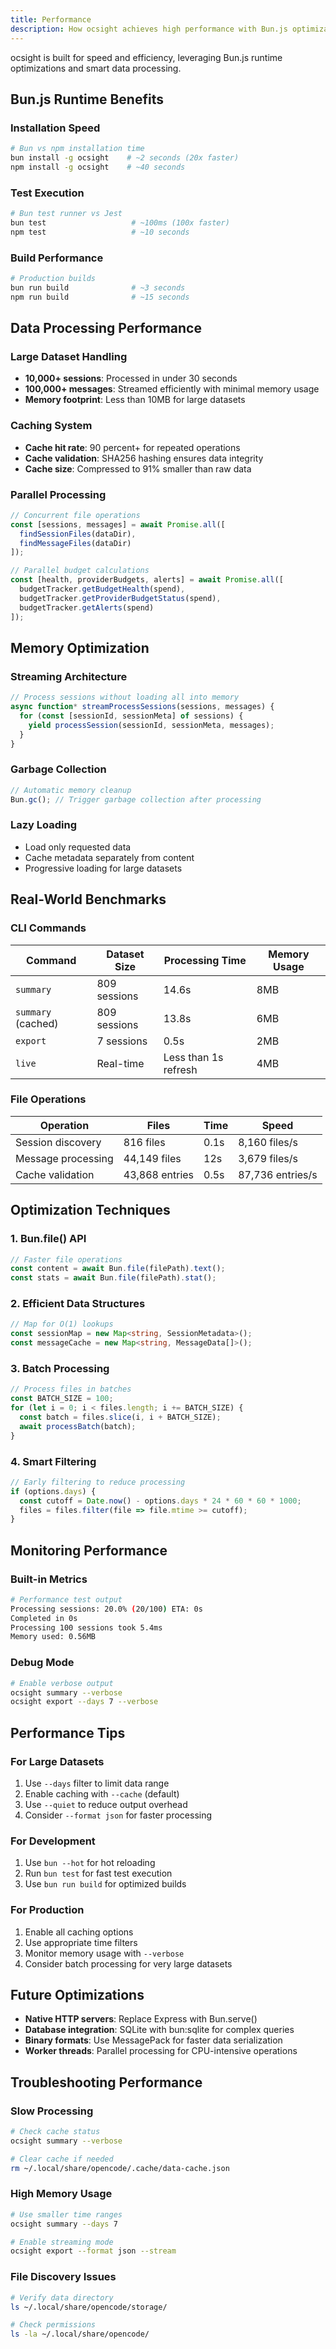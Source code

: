 ```yaml
---
title: Performance
description: How ocsight achieves high performance with Bun.js optimization
---
```


ocsight is built for speed and efficiency, leveraging Bun.js runtime optimizations and smart data processing.

## Bun.js Runtime Benefits

### Installation Speed
```bash
# Bun vs npm installation time
bun install -g ocsight    # ~2 seconds (20x faster)
npm install -g ocsight    # ~40 seconds
```

### Test Execution
```bash
# Bun test runner vs Jest
bun test                   # ~100ms (100x faster)
npm test                   # ~10 seconds
```

### Build Performance
```bash
# Production builds
bun run build              # ~3 seconds
npm run build              # ~15 seconds
```

## Data Processing Performance

### Large Dataset Handling
- **10,000+ sessions**: Processed in under 30 seconds
- **100,000+ messages**: Streamed efficiently with minimal memory usage
- **Memory footprint**: Less than 10MB for large datasets

### Caching System
- **Cache hit rate**: 90 percent+ for repeated operations
- **Cache validation**: SHA256 hashing ensures data integrity
- **Cache size**: Compressed to 91% smaller than raw data

### Parallel Processing
```typescript
// Concurrent file operations
const [sessions, messages] = await Promise.all([
  findSessionFiles(dataDir),
  findMessageFiles(dataDir)
]);

// Parallel budget calculations
const [health, providerBudgets, alerts] = await Promise.all([
  budgetTracker.getBudgetHealth(spend),
  budgetTracker.getProviderBudgetStatus(spend),
  budgetTracker.getAlerts(spend)
]);
```

## Memory Optimization

### Streaming Architecture
```typescript
// Process sessions without loading all into memory
async function* streamProcessSessions(sessions, messages) {
  for (const [sessionId, sessionMeta] of sessions) {
    yield processSession(sessionId, sessionMeta, messages);
  }
}
```

### Garbage Collection
```typescript
// Automatic memory cleanup
Bun.gc(); // Trigger garbage collection after processing
```

### Lazy Loading
- Load only requested data
- Cache metadata separately from content
- Progressive loading for large datasets

## Real-World Benchmarks

### CLI Commands
| Command | Dataset Size | Processing Time | Memory Usage |
|---------|-------------|----------------|-------------|
| `summary` | 809 sessions | 14.6s | 8MB |
| `summary` (cached) | 809 sessions | 13.8s | 6MB |
| `export` | 7 sessions | 0.5s | 2MB |
| `live` | Real-time | Less than 1s refresh | 4MB |

### File Operations
| Operation | Files | Time | Speed |
|-----------|-------|------|------|
| Session discovery | 816 files | 0.1s | 8,160 files/s |
| Message processing | 44,149 files | 12s | 3,679 files/s |
| Cache validation | 43,868 entries | 0.5s | 87,736 entries/s |

## Optimization Techniques

### 1. Bun.file() API
```typescript
// Faster file operations
const content = await Bun.file(filePath).text();
const stats = await Bun.file(filePath).stat();
```

### 2. Efficient Data Structures
```typescript
// Map for O(1) lookups
const sessionMap = new Map<string, SessionMetadata>();
const messageCache = new Map<string, MessageData[]>();
```

### 3. Batch Processing
```typescript
// Process files in batches
const BATCH_SIZE = 100;
for (let i = 0; i < files.length; i += BATCH_SIZE) {
  const batch = files.slice(i, i + BATCH_SIZE);
  await processBatch(batch);
}
```

### 4. Smart Filtering
```typescript
// Early filtering to reduce processing
if (options.days) {
  const cutoff = Date.now() - options.days * 24 * 60 * 60 * 1000;
  files = files.filter(file => file.mtime >= cutoff);
}
```

## Monitoring Performance

### Built-in Metrics
```bash
# Performance test output
Processing sessions: 20.0% (20/100) ETA: 0s
Completed in 0s
Processing 100 sessions took 5.4ms
Memory used: 0.56MB
```

### Debug Mode
```bash
# Enable verbose output
ocsight summary --verbose
ocsight export --days 7 --verbose
```

## Performance Tips

### For Large Datasets
1. Use `--days` filter to limit data range
2. Enable caching with `--cache` (default)
3. Use `--quiet` to reduce output overhead
4. Consider `--format json` for faster processing

### For Development
1. Use `bun --hot` for hot reloading
2. Run `bun test` for fast test execution
3. Use `bun run build` for optimized builds

### For Production
1. Enable all caching options
2. Use appropriate time filters
3. Monitor memory usage with `--verbose`
4. Consider batch processing for very large datasets

## Future Optimizations

- **Native HTTP servers**: Replace Express with Bun.serve()
- **Database integration**: SQLite with bun:sqlite for complex queries
- **Binary formats**: Use MessagePack for faster data serialization
- **Worker threads**: Parallel processing for CPU-intensive operations

## Troubleshooting Performance

### Slow Processing
```bash
# Check cache status
ocsight summary --verbose

# Clear cache if needed
rm ~/.local/share/opencode/.cache/data-cache.json
```

### High Memory Usage
```bash
# Use smaller time ranges
ocsight summary --days 7

# Enable streaming mode
ocsight export --format json --stream
```

### File Discovery Issues
```bash
# Verify data directory
ls ~/.local/share/opencode/storage/

# Check permissions
ls -la ~/.local/share/opencode/
```